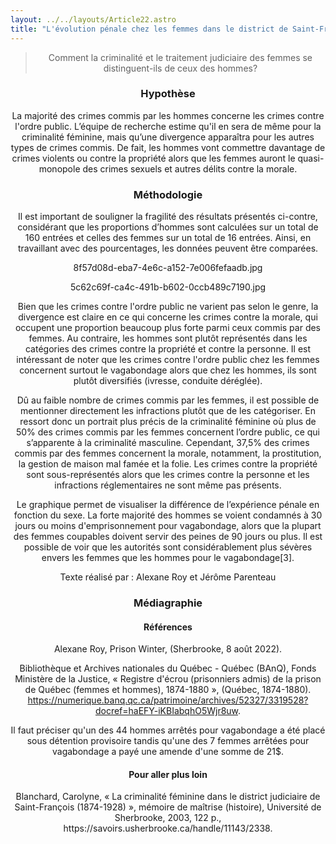 ```yaml
---
layout: ../../layouts/Article22.astro
title: "L'évolution pénale chez les femmes dans le district de Saint-François entre 1885 et 1915"
---
```


<Header titre="L'évolution pénale chez les femmes dans le district de Saint-François entre 1885 et 1915" image="/assets/img/58f4a86f-98cd-4e02-a55a-ef3059de1753.jpeg"/>
  
<Text>
<blockquote>Comment la criminalité et le traitement judiciaire des femmes se distinguent-ils de ceux des hommes?</blockquote>
<h3>Hypothèse</h3>
La majorité des crimes commis par les hommes concerne les crimes contre l'ordre public. L’équipe de recherche estime qu'il en sera de même pour la criminalité féminine, mais qu’une divergence apparaîtra pour les autres types de crimes commis. De fait, les hommes vont commettre davantage de crimes violents ou contre la propriété alors que les femmes auront le quasi-monopole des crimes sexuels et autres délits contre la morale.

<h3>Méthodologie</h3>
Il est important de souligner la fragilité des résultats présentés ci-contre, considérant que les proportions d’hommes sont calculées sur un total de 160 entrées et celles des femmes sur un total de 16 entrées. Ainsi, en travaillant avec des pourcentages, les données peuvent être comparées.

8f57d08d-eba7-4e6c-a152-7e006fefaadb.jpg

5c62c69f-ca4c-491b-b602-0ccb489c7190.jpg

<div class="flourish-embed flourish-chart" data-src="visualisation/12874386"><script src="https://public.flourish.studio/resources/embed.js"></script></div>

Bien que les crimes contre l'ordre public ne varient pas selon le genre, la divergence est claire en ce qui concerne les crimes contre la morale, qui occupent une proportion beaucoup plus forte parmi ceux commis par des femmes. Au contraire, les hommes sont plutôt représentés dans les catégories des crimes contre la propriété et contre la personne. Il est intéressant de noter que les crimes contre l'ordre public chez les femmes concernent surtout le vagabondage alors que chez les hommes, ils sont plutôt diversifiés (ivresse, conduite déréglée).

<div class="flourish-embed flourish-chart" data-src="visualisation/12874655"><script src="https://public.flourish.studio/resources/embed.js"></script></div>

Dû au faible nombre de crimes commis par les femmes, il est possible de mentionner directement les infractions plutôt que de les catégoriser. En ressort donc un portrait plus précis de la criminalité féminine où plus de 50% des crimes commis par les femmes concernent l’ordre public, ce qui s’apparente à la criminalité masculine. Cependant, 37,5% des crimes commis par des femmes concernent la morale, notamment, la prostitution, la gestion de maison mal famée et la folie. Les crimes contre la propriété sont sous-représentés alors que les crimes contre la personne et les infractions réglementaires ne sont même pas présents.

<div class="flourish-embed flourish-chart" data-src="visualisation/12875133"><script src="https://public.flourish.studio/resources/embed.js"></script></div>

Le graphique permet de visualiser la différence de l’expérience pénale en fonction du sexe. La forte majorité des hommes se voient condamnés à 30 jours ou moins d'emprisonnement pour vagabondage, alors que la plupart des femmes coupables doivent servir des peines de 90 jours ou plus. Il est possible de voir que les autorités sont considérablement plus sévères envers les femmes que les hommes pour le vagabondage[3].

Texte réalisé par : Alexane Roy et Jérôme Parenteau

</Text>
<Chapitres 
  description=""
  chapitres={
    [
      {label: "Évolution pénale - Présentation", url: "/2022/evolution-penale-1"},
      {label: "Évolution chez les femmes", url: "/2022/evolution-penale-2", current: true},
      {label: "Évolution au cours de l'année", url: "/2022/evolution-penale-3"},
      {label: "Évolution et âge", url: "/2022/evolution-penale-4"},
    ]
  }
/>

<div class="p-24 py-12 text-sm bg-gray-400">
  <h3>Médiagraphie</h3>
<h4>Références</h4>
Alexane Roy, Prison Winter, (Sherbrooke, 8 août 2022).

Bibliothèque et Archives nationales du Québec - Québec (BAnQ), Fonds Ministère de la Justice, « Registre d'écrou (prisonniers admis) de la prison de Québec (femmes et hommes), 1874-1880 », (Québec, 1874-1880). https://numerique.banq.qc.ca/patrimoine/archives/52327/3319528?docref=haEFY-iKBIabqhO5Wjr8uw.

Il faut préciser qu'un des 44 hommes arrêtés pour vagabondage a été placé sous détention provisoire tandis qu'une des 7 femmes arrêtées pour vagabondage a payé une amende d'une somme de 21$.
<h4>Pour aller plus loin</h4>
Blanchard, Carolyne, « La criminalité féminine dans le district judiciaire de Saint-François (1874-1928) », mémoire de maîtrise (histoire), Université de Sherbrooke, 2003, 122 p., https://savoirs.usherbrooke.ca/handle/11143/2338.

</div>